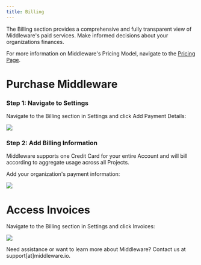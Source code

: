 ```yaml
---
title: Billing
---
```


The Billing section provides a comprehensive and fully transparent view of Middleware's paid services. Make informed decisions about your organizations finances.

<Note>For more information on Middleware's Pricing Model, navigate to the [Pricing Page](https://middleware.io/pricing/).</Note>

# Purchase Middleware 

### Step 1: Navigate to Settings

Navigate to the Billing section in Settings and click Add Payment Details:

![](https://lh7-us.googleusercontent.com/zwsuHlH0opcdts_4kH6TD4o7eJdJLMGG_zjkvSkfz8p6_886dBR_HnKuEZNo_4qhzrKY1Z8n89GYvLPnDfThHDwPffVQhtV2uqnUdvOAM0-UmRSq_hp40GGbbfxRsng_ca1gIodix6c5qo_wnLcjMz4)

### Step 2: Add Billing Information

<Note>Middleware supports one Credit Card for your entire Account and will bill according to aggregate usage across all Projects.</Note>

Add your organization's payment information:

![](https://lh7-us.googleusercontent.com/PCflwv0bwMgJwVQOG3QKricBPF6eqxhKVQhhl6ysTWWArmdwN4URo_mRaMSEW0wHtQHfFjiUflQdr96bOsk9vSTuUduZ3NeAjTNO2586X9-9J7b8KgzJi2cMbB27D4pmJoUyaZcWvCvPFrnW0g_QWsk)

# Access Invoices

Navigate to the Billing section in Settings and click Invoices:

![](https://lh7-us.googleusercontent.com/nvWmApBw6NMPuDZV0t_vY0rRlo61BlkztGLMzBCoIkYRo2OdsFgwhdjt_ZYEXfeecl9U3sBjMO3J82o3TBIcsgLA1v0WI6DQIlXUSarOZzPSCgFT08ijtzAtnGj4i5ts8o4NEhqlpmN1g9YG-zfPyD8)

<Note> Need assistance or want to learn more about Middleware? Contact us at support[at]middleware.io. </Note>